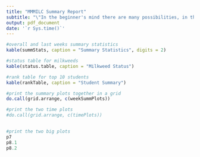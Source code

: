 ```yaml
---
title: "MMMILC Summary Report"
subtitle: "\"In the beginner's mind there are many possibilities, in the expert's mind there are few.\" -Shunryu Suzuki" 
output: pdf_document
date: '`r Sys.time()`'
---
```


```r
#overall and last weeks summary statistics
kable(summStats, caption = "Summary Statistics", digits = 2)
```

```r
#status table for milkweeds
kable(status.table, caption = "Milkweed Status")
```

```r
#rank table for top 10 students
kable(rankTable, caption = "Student Summary")
```

```r
#print the summary plots together in a grid
do.call(grid.arrange, c(weekSummPlots))

```
```r
#print the two time plots
#do.call(grid.arrange, c(timePlots))
 
```
```r
#print the two big plots
p7
p8.1
p8.2

```

